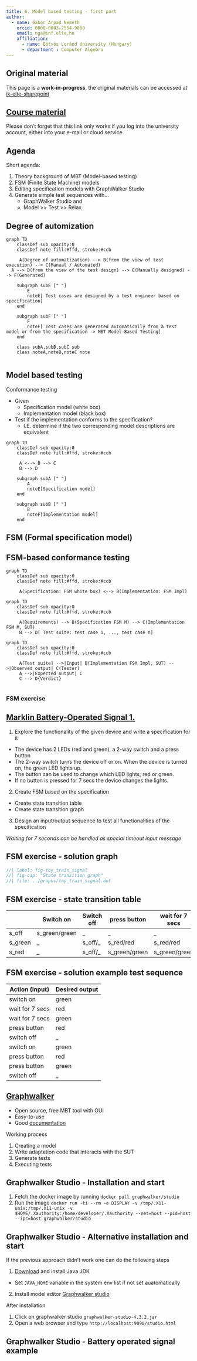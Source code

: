 ```yaml
---
title: 6. Model based testing - first part
author:
  - name: Gabor Arpad Nemeth
    orcid: 0000-0003-2554-9860
    email: nga@inf.elte.hu
    affiliation:
      - name: Eötvös Loránd University (Hungary)
      - department : Computer Algebra
---
```


## Original material
This page is a **work-in-progress**, the original materials can be accessed at [ik-elte-sharepoint](https://ikelte-my.sharepoint.com/:f:/g/personal/nga_inf_elte_hu/EjW498cdWiFEnA3At2DRKLABiVrxzyh3CTXgp1gZhHQwhg?e=8ZPzBa)

::: {.callout-important}
## [Course material](https://ikelte-my.sharepoint.com/:f:/g/personal/nga_inf_elte_hu/EjW498cdWiFEnA3At2DRKLABiVrxzyh3CTXgp1gZhHQwhg?e=8ZPzBa)
Please don't forget that this link only works if you log into the university account, either into your e-mail or cloud service.
:::

## Agenda

Short agenda:

1. Theory background of MBT \(Model\-based testing\)
2. FSM \(Finite State Machine\) models
3. Editing specification models with GraphWalker Studio
4. Generate simple test sequences with…
    * GraphWalker Studio and
    * Model >> Test >> Relax

## Degree of automization 


```mermaid
graph TD
    classDef sub opacity:0
    classDef note fill:#ffd, stroke:#ccb
    
     A(Degree of automatization) --> B(from the view of test execution) --> C(Manual / Automated)
  A --> D(from the view of the test design) --> E(Manually designed) --> F(Generated)
       
    subgraph subE [" "]
        E
        noteE[ Test cases are designed by a test engineer based on specification]
    end

    subgraph subF [" "]
        F
        noteF[ Test cases are generated automatically from a test model or from the specification -> MBT Model Based Testing]
    end
    
    class subA,subB,subC sub
    class noteA,noteB,noteC note


```

## Model based testing

Conformance testing
  
  * Given
      * Specification model (white box)
      * Implementation model (black box)
  * Test if the implementation conforms to the specification?
      * I.E. determine if the two corresponding model descriptions are equivalent 

```mermaid
graph TD
    classDef sub opacity:0
    classDef note fill:#ffd, stroke:#ccb
    
     A <--> B --> C
     B --> D 

    subgraph subA [" "]
        A
        noteE[Specification model]
    end

    subgraph subB [" "]
        B
        noteF[Implementation model]
    end

```


## FSM (Formal specification model)

## FSM-based conformance testing 

```mermaid
graph TD
    classDef sub opacity:0
    classDef note fill:#ffd, stroke:#ccb
    
     A(Specification: FSM white box) <--> B(Implementation: FSM Impl)

```

```mermaid
graph TD
    classDef sub opacity:0
    classDef note fill:#ffd, stroke:#ccb
    
     A(Requirements) --> B(Specification FSM M) --> C(Implementation FSM M, SUT)
     B --> D[ Test suite: test case 1, ..., test case n]
```

```mermaid
graph TD
    classDef sub opacity:0
    classDef note fill:#ffd, stroke:#ccb
    
     A[Test suite] -->|Input| B(Implementation FSM Impl, SUT) -->|Observed output| C(Tester)
     A -->|Expected output| C
     C --> D{Verdict}
     

```


### FSM exercise 
::: {.callout-note}
## [Marklin Battery-Operated Signal 1.](https://www.maerklin.de/en/products/details/article/72201/)
1. Explore the functionality of the given device
and write a specification for it

  * The device has 2 LEDs (red and green), a 2-way switch and a press button
  * The 2-way switch turns the device off or on. When the device is turned on,
the green LED lights up.
  * The button can be used to change which LED lights; red or green.
  * If no button is pressed for 7 secs the device changes the lights.

2. Create FSM based on the specification
  * Create state transition table
  * Create state transition graph 

3. Design an input/output sequence to test all functionalities of the
specification

*Waiting for 7 seconds can be handled as special timeout input message*
:::


## FSM exercise - solution graph
```dot
//| label: fig-toy_train_signal
//| fig-cap: "State transition graph"
//| file: ../graphs/toy_train_signal.dot
```


## FSM exercise - state transition table
|             | Switch on   | Switch off  | press button | wait for 7 secs |
| ----------- | ----------- | ----------- | ----------- | ----------- |
| s_off      | s_green/green | _ | _ | _ |
| s_green   | _        | s_off/_     | s_red/red | s_red/red |
| s_red | _ | s_off/_ | s_green/green | s_green/green |


## FSM exercise - solution example test sequence

| Action (input) | Desired output |
| --- | ----------- |
| switch on | green |
| wait for 7 secs | red |
| wait for 7 secs | green |
| press button | red |
| switch off | _ |
| switch on | green |
| press button | red |
| press button | green |
| switch off | _ |

## [Graphwalker](https://graphwalker.github.io/)

* Open source, free MBT tool with GUI
* Easy-to-use
* Good [documentation](https://github.com/GraphWalker/graphwalker-project/wiki)

Working process

1. Creating a model
2. Write adaptation code that interacts with the SUT
3. Generate tests
4. Executing tests

## Graphwalker Studio - Installation and start

1. Fetch the docker image by running `docker pull graphwalker/studio`
2. Run the image `docker run -ti --rm -e DISPLAY -v /tmp/.X11-unix:/tmp/.X11-unix -v $HOME/.Xauthority:/home/developer/.Xauthority --net=host --pid=host --ipc=host graphwalker/studio`

## Graphwalker Studio - Alternative installation and start
If the previous approach didn't work one can do the following steps

1. [Download](https://www.oracle.com/technetwork/java/javase/downloads/jdk8-downloads-2133151.html) and install Java JDK
  * Set `JAVA_HOME` variable in the system env list if not set auatomatically
2. Install model editor [Graphwalker studio](https://graphwalker.github.io/download#studio)

After installation

1. Click on graphwalker studio `graphwalker-studio-4.3.2.jar`
2. Open a web browser and type `http://localhost:9090/studio.html`

## Graphwalker Studio - Battery operated signal example